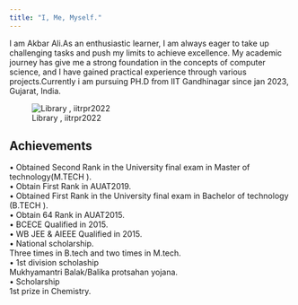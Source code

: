 ```yaml
---
title: "I, Me, Myself."
---
```


I am Akbar Ali.As an enthusiastic learner, I am always eager to take up challenging tasks and push my limits to achieve excellence. My academic journey has give me a strong foundation in the concepts of computer science, and I have gained practical experience through various projects.Currently i am pursuing PH.D from IIT Gandhinagar since jan 2023, Gujarat, India. 


![Library , iitrpr2022 ](files/iitrpr.jpg)  

## Achievements
• Obtained Second Rank in the University final exam in Master of
technology(M.TECH ).  
• Obtain First Rank in AUAT2019.  
• Obtained First Rank in the University final exam in Bachelor of technology
(B.TECH ).  
• Obtain 64 Rank in AUAT2015.  
• BCECE Qualified in 2015.  
• WB JEE & AIEEE Qualified in 2015.  
• National scholarship.  
Three times in B.tech and two times in M.tech.  
• 1st division scholaship  
Mukhyamantri Balak/Balika protsahan yojana.  
• Scholarship  
1st prize in Chemistry.  



